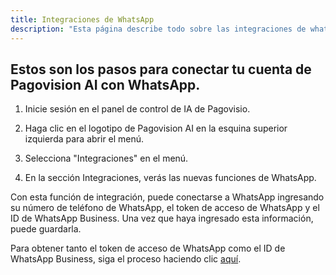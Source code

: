```yaml
---
title: Integraciones de WhatsApp
description: "Esta página describe todo sobre las integraciones de whatsApp"
---
```


## Estos son los pasos para conectar tu cuenta de Pagovision AI con WhatsApp.

1. Inicie sesión en el panel de control de IA de Pagovisio.

2. Haga clic en el logotipo de Pagovision AI en la esquina superior izquierda para abrir el menú.

3. Selecciona "Integraciones" en el menú.

4. En la sección Integraciones, verás las nuevas funciones de WhatsApp.

Con esta función de integración, puede conectarse a WhatsApp ingresando su número de teléfono de WhatsApp, el token de acceso de WhatsApp y el ID de WhatsApp Business. Una vez que haya ingresado esta información, puede guardarla.

Para obtener tanto el token de acceso de WhatsApp como el ID de WhatsApp Business, siga el proceso haciendo clic [aquí](https://docs.precallai.com/general/integrations/whatsappBusinessApiSetup).
